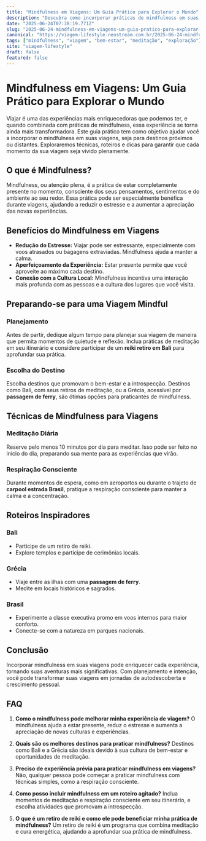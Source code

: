 ```yaml
---
title: "Mindfulness em Viagens: Um Guia Prático para Explorar o Mundo"
description: "Descubra como incorporar práticas de mindfulness em suas viagens para uma experiência enriquecedora e transformadora. Veja dicas, roteiros e inspirações."
date: "2025-06-24T07:38:19.771Z"
slug: "2025-06-24-mindfulness-em-viagens-um-guia-pratico-para-explorar-o-mundo"
canonical: "https://viagem-lifestyle.neostream.com.br/2025-06-24-mindfulness-em-viagens-um-guia-pratico-para-explorar-o-mundo"
tags: ["mindfulness", "viagem", "bem-estar", "meditação", "exploração"]
site: "viagem-lifestyle"
draft: false
featured: false
---
```


# Mindfulness em Viagens: Um Guia Prático para Explorar o Mundo

Viajar é uma das experiências mais enriquecedoras que podemos ter, e quando combinada com práticas de mindfulness, essa experiência se torna ainda mais transformadora. Este guia prático tem como objetivo ajudar você a incorporar o mindfulness em suas viagens, seja para destinos próximos ou distantes. Exploraremos técnicas, roteiros e dicas para garantir que cada momento da sua viagem seja vivido plenamente.

## O que é Mindfulness?

Mindfulness, ou atenção plena, é a prática de estar completamente presente no momento, consciente dos seus pensamentos, sentimentos e do ambiente ao seu redor. Essa prática pode ser especialmente benéfica durante viagens, ajudando a reduzir o estresse e a aumentar a apreciação das novas experiências.

## Benefícios do Mindfulness em Viagens

- **Redução do Estresse:** Viajar pode ser estressante, especialmente com voos atrasados ou bagagens extraviadas. Mindfulness ajuda a manter a calma.
- **Aperfeiçoamento da Experiência:** Estar presente permite que você aproveite ao máximo cada destino.
- **Conexão com a Cultura Local:** Mindfulness incentiva uma interação mais profunda com as pessoas e a cultura dos lugares que você visita.

## Preparando-se para uma Viagem Mindful

### Planejamento

Antes de partir, dedique algum tempo para planejar sua viagem de maneira que permita momentos de quietude e reflexão. Inclua práticas de meditação em seu itinerário e considere participar de um **reiki retiro em Bali** para aprofundar sua prática.

### Escolha do Destino

Escolha destinos que promovam o bem-estar e a introspecção. Destinos como Bali, com seus retiros de meditação, ou a Grécia, acessível por **passagem de ferry**, são ótimas opções para praticantes de mindfulness.

## Técnicas de Mindfulness para Viagens

### Meditação Diária

Reserve pelo menos 10 minutos por dia para meditar. Isso pode ser feito no início do dia, preparando sua mente para as experiências que virão.

### Respiração Consciente

Durante momentos de espera, como em aeroportos ou durante o trajeto de **carpool estrada Brasil**, pratique a respiração consciente para manter a calma e a concentração.

## Roteiros Inspiradores

### Bali

- Participe de um retiro de reiki.
- Explore templos e participe de cerimônias locais.

### Grécia

- Viaje entre as ilhas com uma **passagem de ferry**.
- Medite em locais históricos e sagrados.

### Brasil

- Experimente a classe executiva promo em voos internos para maior conforto.
- Conecte-se com a natureza em parques nacionais.

## Conclusão

Incorporar mindfulness em suas viagens pode enriquecer cada experiência, tornando suas aventuras mais significativas. Com planejamento e intenção, você pode transformar suas viagens em jornadas de autodescoberta e crescimento pessoal.

## FAQ

1. **Como o mindfulness pode melhorar minha experiência de viagem?**
   O mindfulness ajuda a estar presente, reduz o estresse e aumenta a apreciação de novas culturas e experiências.

2. **Quais são os melhores destinos para praticar mindfulness?**
   Destinos como Bali e a Grécia são ideais devido à sua cultura de bem-estar e oportunidades de meditação.

3. **Preciso de experiência prévia para praticar mindfulness em viagens?**
   Não, qualquer pessoa pode começar a praticar mindfulness com técnicas simples, como a respiração consciente.

4. **Como posso incluir mindfulness em um roteiro agitado?**
   Inclua momentos de meditação e respiração consciente em seu itinerário, e escolha atividades que promovam a introspecção.

5. **O que é um retiro de reiki e como ele pode beneficiar minha prática de mindfulness?**
   Um retiro de reiki é um programa que combina meditação e cura energética, ajudando a aprofundar sua prática de mindfulness.